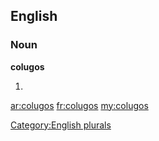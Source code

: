 ==English==

===Noun===
'''colugos'''

# {{plural of|[[colugo]]}}

[[Category:English plurals]]

[[ar:colugos]]
[[fr:colugos]]
[[my:colugos]]